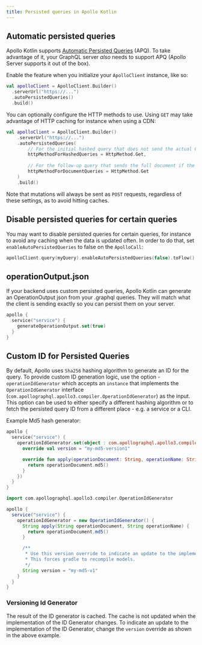 ```yaml
---
title: Persisted queries in Apollo Kotlin
---
```


## Automatic persisted queries

Apollo Kotlin supports [Automatic Persisted Queries](https://www.apollographql.com/docs/apollo-server/performance/apq/) (APQ). To take advantage of it, your GraphQL server _also_ needs to support APQ (Apollo Server supports it out of the box).

Enable the feature when you initialize your `ApolloClient` instance, like so:

```kotlin
val apolloClient = ApolloClient.Builder()
  .serverUrl("https://...")
  .autoPersistedQueries()
  .build()
```

You can optionally configure the HTTP methods to use. Using `GET` may take advantage of HTTP caching for instance when using a CDN:
```kotlin
val apolloClient = ApolloClient.Builder()
    .serverUrl("https://...")
    .autoPersistedQueries(
        // For the initial hashed query that does not send the actual Graphql document
        httpMethodForHashedQueries = HttpMethod.Get,
        
        // For the follow-up query that sends the full document if the initial hashed query was not found
        httpMethodForDocumentQueries = HttpMethod.Get
    )
    .build()
```

Note that mutations will always be sent as `POST` requests, regardless of these settings, as to avoid hitting caches.

## Disable persisted queries for certain queries

You may want to disable persisted queries for certain queries, for instance to avoid any caching when the data is updated often. In order to do that, set `enableAutoPersistedQueries` to false on the `ApolloCall`:
```kotlin
apolloClient.query(myQuery).enableAutoPersistedQueries(false).toFlow()
```

## operationOutput.json

If your backend uses custom persisted queries, Apollo Kotlin can generate an OperationOutput json from your .graphql queries. They will match what the client is sending exactly so you can persist them on your server.

```kotlin
apollo {
  service("service") {
    generateOperationOutput.set(true)
  }
}
```

## Custom ID for Persisted Queries

By default, Apollo uses `Sha256` hashing algorithm to generate an ID for the query. To provide custom ID generation logic, use the option - `operationIdGenerator` which accepts an `instance` that implements the `OperationIdGenerator` interface (`com.apollographql.apollo3.compiler.OperationIdGenerator`) as the input. This option can be used to either specify a different hashing algorithm or to fetch the persisted query ID from a different place - e.g. a service or a CLI.

Example Md5 hash generator:

<MultiCodeBlock>

```kotlin
apollo {
  service("service") {
    operationIdGenerator.set(object : com.apollographql.apollo3.compiler.OperationIdGenerator {
      override val version = "my-md5-version1"

      override fun apply(operationDocument: String, operationName: String): String {
        return operationDocument.md5()
      }
    })
  }
}
```

```groovy
import com.apollographql.apollo3.compiler.OperationIdGenerator

apollo {
  service("service") {
    operationIdGenerator = new OperationIdGenerator() {
      String apply(String operationDocument, String operationName) {
        return operationDocument.md5()
      }

      /**
       * Use this version override to indicate an update to the implementation.
       * This forces gradle to recompile models.
       */
      String version = "my-md5-v1"
    }
  }
}
```

</MultiCodeBlock>

### Versioning Id Generator

The result of the ID generator is cached. The cache is not updated when the implementation of the ID Generator changes. To indicate an update to the implementation of the ID Generator, change the `version` override as shown in the above example.
